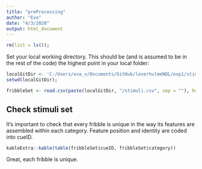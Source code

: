 ```yaml
---
title: "preProcessing"
author: "Eva"
date: "4/3/2020"
output: html_document
---
```


```r
rm(list = ls());
```

Set your local working directory. This should be (and is assumed to be in the rest of the code) the highest point in your local folder:
```r
localGitDir <- 'C:/Users/eva_v/Documents/GitHub/leverhulmeNDL/exp1/stimuli'
setwd(localGitDir);
```
```r
fribbleSet <- read.csv(paste(localGitDir, "/stimuli.csv", sep = ""), header = T);
```

## Check stimuli set
It's important to check that every fribble is unique in the way its features are assembled within each category.
Feature position and identity are coded into cueID.

```r
kableExtra::kable(table(fribbleSet$cueID, fribbleSet$category))
```

Great, each fribble is unique.


